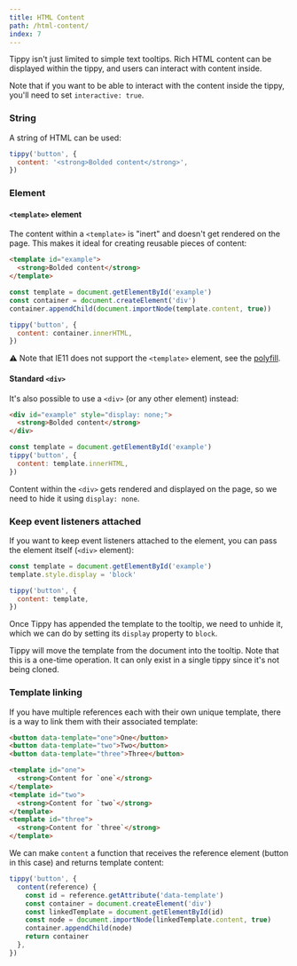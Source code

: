 ```yaml
---
title: HTML Content
path: /html-content/
index: 7
---
```


Tippy isn't just limited to simple text tooltips. Rich HTML content can be
displayed within the tippy, and users can interact with content inside.

Note that if you want to be able to interact with the content inside the tippy,
you'll need to set `interactive: true`.

### String

A string of HTML can be used:

```js
tippy('button', {
  content: '<strong>Bolded content</strong>',
})
```

### Element

#### `<template>` element

The content within a `<template>` is "inert" and doesn't get rendered on the
page. This makes it ideal for creating reusable pieces of content:

```html
<template id="example">
  <strong>Bolded content</strong>
</template>
```

```js
const template = document.getElementById('example')
const container = document.createElement('div')
container.appendChild(document.importNode(template.content, true))

tippy('button', {
  content: container.innerHTML,
})
```

⚠️ Note that IE11 does not support the `<template>` element, see the
[polyfill](https://github.com/webcomponents/template).

#### Standard `<div>`

It's also possible to use a `<div>` (or any other element) instead:

<!-- prettier-ignore -->
```html
<div id="example" style="display: none;">
  <strong>Bolded content</strong>
</div>
```

```js
const template = document.getElementById('example')
tippy('button', {
  content: template.innerHTML,
})
```

Content within the `<div>` gets rendered and displayed on the page, so we need
to hide it using `display: none`.

### Keep event listeners attached

If you want to keep event listeners attached to the element, you can pass the
element itself (`<div>` element):

```js
const template = document.getElementById('example')
template.style.display = 'block'

tippy('button', {
  content: template,
})
```

Once Tippy has appended the template to the tooltip, we need to unhide it, which
we can do by setting its `display` property to `block`.

Tippy will move the template from the document into the tooltip. Note that this
is a one-time operation. It can only exist in a single tippy since it's not
being cloned.

### Template linking

If you have multiple references each with their own unique template, there is a
way to link them with their associated template:

```html
<button data-template="one">One</button>
<button data-template="two">Two</button>
<button data-template="three">Three</button>

<template id="one">
  <strong>Content for `one`</strong>
</template>
<template id="two">
  <strong>Content for `two`</strong>
</template>
<template id="three">
  <strong>Content for `three`</strong>
</template>
```

We can make `content` a function that receives the reference element (button in
this case) and returns template content:

```js
tippy('button', {
  content(reference) {
    const id = reference.getAttribute('data-template')
    const container = document.createElement('div')
    const linkedTemplate = document.getElementById(id)
    const node = document.importNode(linkedTemplate.content, true)
    container.appendChild(node)
    return container
  },
})
```
